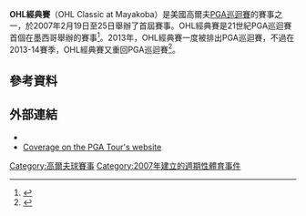 {{Infobox golf tournament
| name             = OHL Classic at Mayakoba
| nickname         = 
| image            = 
| location         = [[Playa_del_Carmen|Playa del Carmen]], [[Mexico|Mexico]]
| establishment    = 2007
| course           = [[El_Camaleon_Golf_Club|El Camaleon Golf Club]]
| par              = 71
| yardage          = {{convert|6987|yd|m|0}}
| tour             = [[PGA巡迴賽|PGA巡迴賽]]
| format           = [[比桿賽|比桿賽]]
| purse            = 620萬美元
| month_played     = 11月
| aggregate        = 263 [[Harris_English|Harris English]] (2014)
| to-par           = −21 [[Harris_English|Harris English]] (2014)
| current_champion = {{flagicon|NIR}} [[Graeme_McDowell|Graeme McDowell]]
}}
{{Location map
|Mexico
|relief     = 1
|label      = <small>Playa del Carmen</small>
|lat        = 20.6895
|long       = -87.0312
|caption    = Location in [[Mexico|Mexico]]
|float      = 
|background= 
|width      = 240
}}
'''OHL經典賽'''（OHL Classic at Mayakoba）是美國高爾夫[[PGA巡迴賽|PGA巡迴賽]]的賽事之一，於2007年2月19日至25日舉辦了首屆賽事。OHL經典賽是21世紀PGA巡迴賽首個在墨西哥舉辦的賽事<ref>{{cite web |title=Mayakoba Golf Classic |url=http://www.rivieramaya.com/eng/en-Golf.htm |deadurl=yes |archiveurl=https://web.archive.org/web/20061030005925/http://www.rivieramaya.com/eng/en-Golf.htm |archivedate=2006-10-30 |accessdate=2016-02-22 }}</ref>。2013年，OHL經典賽一度被排出PGA巡迴賽，不過在2013-14賽季，OHL經典賽又重回PGA巡迴賽<ref>{{cite web |url=http://www.pgatour.com/news/2012/12/10/2013-14-pga-tour-schedule.html |title=2013–14 PGA Tour schedule (2013 tournaments) |publisher=PGA Tour |date=December 12, 2012 |accessdate=May 14, 2013 |archive-date=2016-03-04 |archive-url=https://web.archive.org/web/20160304211800/http://www.pgatour.com/news/2012/12/10/2013-14-pga-tour-schedule.html |dead-url=no }}</ref>。
==參考資料==
{{Reflist}}
==外部連結==
*{{official website|http://www.ohlclassic.com}}
*[http://www.pgatour.com/tournaments/ohl-classic-at-mayakoba.html Coverage on the PGA Tour's website]{{Wayback|url=http://www.pgatour.com/tournaments/ohl-classic-at-mayakoba.html |date=20160303060941 }}

{{PGA_Tour_Events}}

[[Category:高爾夫球賽事|Category:高爾夫球賽事]]
[[Category:2007年建立的週期性體育事件|Category:2007年建立的週期性體育事件]]